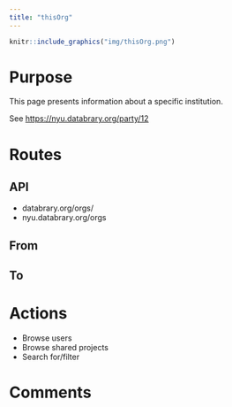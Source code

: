```yaml
---
title: "thisOrg"
---
```


```r
knitr::include_graphics("img/thisOrg.png")
```

# Purpose

This page presents information about a specific institution.

See <https://nyu.databrary.org/party/12>

# Routes

## API

- databrary.org/orgs/<id>
- nyu.databrary.org/orgs</id>

## From

## To

# Actions

- Browse users
- Browse shared projects
- Search for/filter

# Comments

